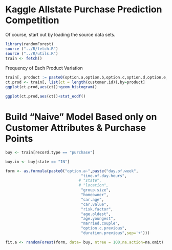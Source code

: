 Kaggle Allstate Purchase Prediction Competition
========================================================

Of course, start out by loading the source data sets.

```r
library(randomForest)
source ("../R/fetch.R")
source ("../R/utils.R")
train <- fetch()

```


Frequency of Each Product Variation

``` r

train[, product := paste0(option.a,option.b,option.c,option.d,option.e,option.f,option.g)]
ct.prod <- train[, list(ct = length(customer.id)),by=product]
ggplot(ct.prod,aes(ct))+geom_histogram()

ggplot(ct.prod,aes(ct))+stat_ecdf()


```

Build "Naive" Model Based only on Customer Attributes & Purchase Points
========================================================================

```r
buy <- train[record.type == "purchase"]

buy.in <- buy[state == "IN"]

form <- as.formula(paste0("option.a~",paste("day.of.week",
                                 "time.of.day.hours",
                                # "state",
                                # "location",
                                 "group.size",
                                 "homeowner",
                                 "car.age",
                                 "car.value",
                                 "risk.factor",
                                 "age.oldest",
                                 "age.youngest",
                                 "married.couple",
                                 "option.c.previous",
                                 "duration.previous",sep='+')))

fit.a <- randomForest(form, data= buy, ntree = 100,na.action=na.omit)


 ```



